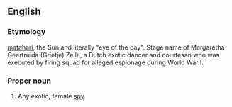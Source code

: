 {{also|matahari}}
==English==
{{wikipedia}}
===Etymology===
{{etyl|ms}} [[matahari]], the Sun and literally "eye of the day". Stage name of Margaretha Geertruida (Grietje) Zelle, a Dutch exotic dancer and courtesan who was executed by firing squad for alleged espionage during World War I.


===Proper noun===
{{en-proper noun}}

# Any exotic, female [[spy]].
{{anagrams:en/aaahimrt}}
